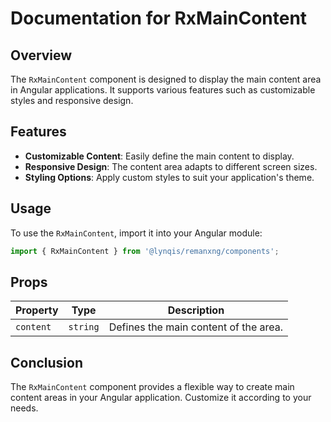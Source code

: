 
<Meta title='Layout/RxMainContent' />

# Documentation for RxMainContent

## Overview
The `RxMainContent` component is designed to display the main content area in Angular applications. It supports various features such as customizable styles and responsive design.

## Features
- **Customizable Content**: Easily define the main content to display.
- **Responsive Design**: The content area adapts to different screen sizes.
- **Styling Options**: Apply custom styles to suit your application's theme.

## Usage
To use the `RxMainContent`, import it into your Angular module:

```typescript
import { RxMainContent } from '@lynqis/remanxng/components';
```

## Props
| Property         | Type             | Description                               |
|------------------|------------------|-------------------------------------------|
| `content`        | `string`         | Defines the main content of the area.    |

## Conclusion
The `RxMainContent` component provides a flexible way to create main content areas in your Angular application. Customize it according to your needs.
